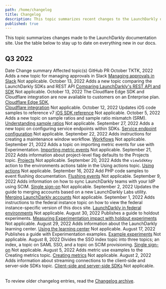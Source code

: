 ```yaml
---
path: /home/changelog
title: Changelog
description: This topic summarizes recent changes to the LaunchDarkly documentation.
published: true
---
```


This topic summarizes changes made to the LaunchDarkly documentation site. Use the table below to stay up to date on everything new in our docs.

## Q3 2022

<Table>
  <TableHeader>
    <TableHeadCell>Date</TableHeadCell>
    <TableHeadCell>Change summary</TableHeadCell>
    <TableHeadCell>Affected topic(s)</TableHeadCell>
    <TableHeadCell>GitHub PR</TableHeadCell>
  </TableHeader>
  <TableBody>
    <TableRow>
   <TableCell>October TKTK, 2022</TableCell>
   <TableCell>Adds a new topic for managing approvals in Slack</TableCell>
   <TableCell><a href="/integrations/slack/managing-approvals-in-slack">Managing approvals in Slack</a></TableCell>
   <TableCell>Not applicable.</TableCell>
  </TableRow>
  <TableRow>
   <TableCell>October 13, 2022</TableCell>
   <TableCell>Adds a new topic comparing the LaunchDarkly SDKs and REST API</TableCell>
   <TableCell><a href="/guide/api/comparing-sdk-rest-api">Comparing LaunchDarkly's REST API and SDK</a></TableCell>
   <TableCell>Not applicable.</TableCell>
  </TableRow>
  <TableRow>
   <TableCell>October 13, 2022</TableCell>
   <TableCell>The Cloudflare Edge SDK and Cloudflare integration are now available to customers on an Enterprise plan.</TableCell>
   <TableCell><a href="/sdk/server-side/node-js/cloudflare-edge-sdk">Cloudflare Edge SDK</a>, <br />
   <a href="/integrations/cloudflare">Cloudflare integration</a></TableCell>
   <TableCell>Not applicable.</TableCell>
  </TableRow>
  <TableRow>
   <TableCell>October 12, 2022</TableCell>
   <TableCell>Updates iOS code samples to reference v7</TableCell>
   <TableCell><a href="/sdk/client-side/ios">iOS SDK reference</a></TableCell>
   <TableCell>Not applicable.</TableCell>
  </TableRow>
  <TableRow>
   <TableCell>October 5, 2022</TableCell>
   <TableCell>Adds a new topic on sample ratios and sample ratio mismatch (SRM).</TableCell>
   <TableCell><a href="/home/analyzing-experiments/sample-ratios">Understanding sample ratios</a></TableCell>
   <TableCell>Not applicable.</TableCell>
  </TableRow>
  <TableRow>
   <TableCell>September 27, 2022</TableCell>
   <TableCell>Adds a new topic on configuring service endpoints within SDKs.</TableCell>
   <TableCell><a href="/sdk/features/service-endpoint-configuration">Service endpoint configuration</a></TableCell>
   <TableCell>Not applicable.</TableCell>
  </TableRow>
  <TableRow>
   <TableCell>September 22, 2022</TableCell>
   <TableCell>Adds instructions for creating a maintenance window workflow.</TableCell>
   <TableCell><a href="/home/feature-workflows/workflows">Workflows</a></TableCell>
   <TableCell>Not applicable.</TableCell>
  </TableRow>
  <TableRow>
    <TableCell>September 21, 2022</TableCell>
    <TableCell>Adds a topic on importing metric events for use with Experimentation.</TableCell>
    <TableCell><a href="/home/about-experimentation/import-metric-events">Importing metric events</a></TableCell>
   <TableCell>Not applicable.</TableCell>
  </TableRow>
  <TableRow>
   <TableCell>September 21, 2022</TableCell>
   <TableCell>Adds information about project-level flag defaults to the Projects topic.</TableCell>
   <TableCell><a href="/home/organize/projects">Projects</a></TableCell>
   <TableCell>Not applicable.</TableCell>
  </TableRow>
  <TableRow>
    <TableCell>September 20, 2022</TableCell>
    <TableCell>Adds the <code>viewSdkKey</code> action to the environments actions table in the Using actions topic.</TableCell>
    <TableCell><a href="/home/members/role-actions">Using actions</a></TableCell>
    <TableCell>Not applicable.</TableCell>
  </TableRow>
  <TableRow>
    <TableCell>September 16, 2022</TableCell>
    <TableCell>Add PHP code samples to event flushing documentation.</TableCell>
    <TableCell><a href="/sdk/features/flush">Flushing events</a></TableCell>
    <TableCell>Not applicable.</TableCell>
  </TableRow>
  <TableRow>
    <TableCell>September 9, 2022</TableCell>
    <TableCell>Adds information on how to sync LaunchDarkly teams with your IdP using SCIM.</TableCell>
    <TableCell><a href="/home/account-security/sso">Single sign-on</a></TableCell>
    <TableCell>Not applicable.</TableCell>
  </TableRow>
  <TableRow>
   <TableCell>September 2, 2022</TableCell>
   <TableCell>Updates the guide to merging accounts based on a new LaunchDarkly Labs utility.</TableCell>
   <TableCell><a href="/guides/account/merge-accounts">Merging LaunchDarkly accounts</a></TableCell>
   <TableCell>Not applicable.</TableCell>
  </TableRow>
  <TableRow>
   <TableCell>September 1, 2022</TableCell>
   <TableCell>Adds instructions to the federal instance topic on how to view the federal instance-specific version of this docs site.</TableCell>
   <TableCell><a href="/home/advanced/federal">LaunchDarkly in federal environments</a></TableCell>
   <TableCell>Not applicable.</TableCell>
  </TableRow>
  <TableRow>
   <TableCell>August 30, 2022</TableCell>
   <TableCell>Publishes a guide to holdout experiments.</TableCell>
   <TableCell><a href="/guides/experimentation/holdouts">Measuring Experimentation impact with holdout experiments</a></TableCell>
   <TableCell>Not applicable.</TableCell>
  </TableRow>
  <TableRow>
   <TableCell>August 29, 2022</TableCell>
   <TableCell>Adds information about the LaunchDarkly learning center.</TableCell>
   <TableCell><a href="/home/getting-started/in-app-options">Using the learning center</a></TableCell>
   <TableCell>Not applicable.</TableCell>
  </TableRow>
  <TableRow>
   <TableCell>August 17, 2022</TableCell>
   <TableCell>Publishes a guide with Experimentation examples.</TableCell>
   <TableCell><a href="/guides/experimentation/example-experiments">Example experiments</a></TableCell>
   <TableCell>Not applicable.</TableCell>
  </TableRow>
  <TableRow>
   <TableCell>August 8, 2022</TableCell>
   <TableCell>Divides the SSO index topic into three topics; an index, a topic on SAML SSO, and a topic on SCIM provisioning.</TableCell>
   <TableCell><a href="/home/account-security/sso">Single sign-on</a></TableCell>
   <TableCell>Not applicable.</TableCell>
  </TableRow>
  <TableRow>
    <TableCell>August 5, 2022</TableCell>
    <TableCell>Adds metric use examples to the Creating metrics topic.</TableCell>
    <TableCell><a href="/home/creating-experiments/metrics">Creating metrics</a></TableCell>
    <TableCell>Not applicable.</TableCell>
  </TableRow>
  <TableRow>
    <TableCell>August 2, 2022</TableCell>
    <TableCell>Adds information about streaming connections to the client-side and server-side SDKs topic.</TableCell>
    <TableCell><a href="/sdk/concepts/client-side-server-side">Client-side and server-side SDKs</a></TableCell>
    <TableCell>Not applicable.</TableCell>
  </TableRow>
  </TableBody>
</Table>

To review older changelog entries, read the [Changelog archive](/home/changelog/archive).
